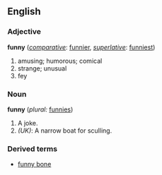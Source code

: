 ==English==

===Adjective===
'''funny''' (''[[comparative]]'': [[funnier]], ''[[superlative]]'': [[funniest]])
#amusing; humorous; comical
#strange; unusual
#fey

===Noun===
'''funny''' (''plural:'' [[funnies]])
#A joke.
#''(UK)'': A narrow boat for sculling.

===Derived terms===
*[[funny bone]]
